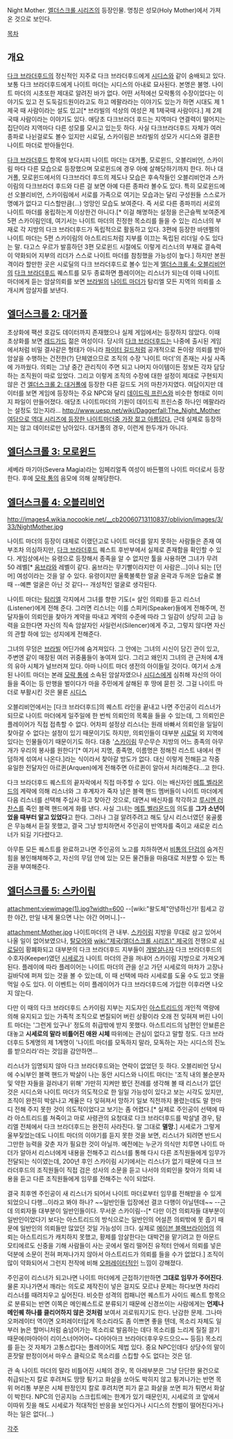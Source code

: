 Night Mother. 
[[엘더스크롤 시리즈]]의 등장인물. 명칭은 성모(Holy Mother)에서 가져온 것으로 보인다.

[[목차]]

== 개요 ==
[[다크 브라더후드]]의 정신적인 지주로 다크 브라더후드에게 [[시디스]]와 같이 숭배되고 있다. 보통 다크 브라더후드에게 나이트 마더는 시디스의 아내로 묘사된다. 본명은 불명. 나이트 마더의 시초또한 제대로 알려진 바가 없다. 어떤 서적에선 모락통의 수장이었다는 이야기도 있고 전 도둑길드원이라고도 하고 메팔라라는 이야기도 있는가 하면 시대도 제 1제국 때 사람이라는 설도 있고[* 브라빌의 석상의 여성은 제 1제국때 사람이다.] 제 2제국때 사람이라는 이야기도 있다. 애당초 다크브라더 후드는 지역마다 연결력이 떨어지는 집단이라 지역마다 다른 성모를 모시고 있는듯 하다. 사실 다크브라더후드 자체가 여러 종파로 나뉜걸로도 볼수 있지만 시로딜, 스카이림은 브라빌의 성모가 시디스와 결혼한 나이트 마더로 받아들인다.

[[다크 브라더후드]] 항목에 보다시피 나이트 마더는 대거폴, 모로윈드, 오블리비언, 스카이림 마다 다른 모습으로 등장했으며 모로윈드에 경우 아예 살해당하기까지 한다. 허나 대거폴, 모로윈드에서의 다크브라더 후드의 제도나 모습은 후속작들인 오블리비언과 스카이림의 다크브라더 후드와 다른 걸 보면 아예 다른 종파라 볼수도 있다. 특히 모로윈드에선 오블리비언, 스카이림에서 서로를 가족으로 여기는 모습과는 달리 구성원들 스스로가 명예가 없다고 디스할만큼(...) 엉망인 모습도 보여준다. 즉 서로 다른 종파끼리 서로의 나이트 마더를 옹립하는게 이상한건 아니다.[* 이걸 해명하는 설정을 은근슬쩍 보여준게 5편 스카이림인데, 여기서는 나이트 마더의 진정한 목소리를 들을 수 있는 리스너의 부재로 각 지방의 다크 브라더후드가 독립적으로 활동하고 있다. 3편에 등장한 바덴펠의 나이트 마더는 5편 스카이림의 아스트리드처럼 지부를 이끄는 독립된 리더일 수도 있다는 말. 다고스 우르가 발흥하던 3편 모로윈드 시절에도 이렇게 리스너의 부재로 결속력이 약화되어 지부의 리더가 스스로 나이트 마더를 참칭했을 가능성이 높다.] 하지만 본원격이라 할만한 곳은 시로딜의 다크 브라더후드로 볼수 있는게 [[엘더스크롤 4: 오블리비언]]의 [[다크 브라더후드]] 퀘스트를 모두 종료하면 플레이어는 리스너가 되는데 이때 나이트 마더에게 듣는 암살의뢰를 보면 [[브라빌]]의 [[나이트 마더]]가 탐리엘 모든 지역의 의뢰를 소개시켜 암살자를 보낸다.

== [[엘더스크롤 2: 대거폴]] ==
초상화에 팩션 호감도 데이터까지 존재했으나 실제 게임에서는 등장하지 않았다. 이때 초상화를 보면 [[레드가드]] 젊은 여성이다. 당시의 [[다크 브라더후드]]는 나중에 출시된 게임에서처럼 비밀 결사같은 형태가 아니라 [[파이터 길드]]처럼 공개적으로 돈이랑 의뢰를 받아 암살을 수행하는 건전한(?) 단체였으므로 조직의 수장 '나이트 마더'의 존재는 사실 사족에 가까웠다. 의뢰는 그냥 중간 관리직이 주면 되고 나머지 아이템이든 정보든 각자 담당하는 조직원이 따로 있었다. 그리고 이렇게 조직의 수장에 대한 설정이 제대로 구현되지 않은 건 [[엘더스크롤 2: 대거폴]]에 등장한 다른 길드도 거의 마찬가지였다.
여담이지만 데이터를 보면 게임에 등장하는 주요 NPC와 달리 [[데이드릭 프린스]]와 비슷한 형태로 이미지 파일이 만들어졌다. 애당초 나이트마더의 기원이 데이드릭 프린스중 하나인 메팔라라는 설정도 있는지라...
[[http://www.uesp.net/wiki/Daggerfall:The_Night_Mother 여담으로 역대 시리즈에 등장한 나이트마더중 가장 젊고 아름답다.]]
근데 실제로 등장하지는 않고 데이터로만 남아있다. 대거폴의 경우, 이런게 한두개가 아니다.

== [[엘더스크롤 3: 모로윈드]] == 
세베라 마기아(Severa Magia)라는 임페리얼족 여성이 바든펠의 나이트 마더로서 등장한다. 후에 [[모락 통]]의 음모에 의해 살해당한다. 

== [[엘더스크롤 4: 오블리비언]] ==
http://images4.wikia.nocookie.net/__cb20060713110837/oblivion/images/3/33/NightMother.jpg

나이트 마더의 등장이 대체로 이랬던고로 나이트 마더를 알지 못하는 사람들은 존재 여부조차 의심하지만, [[다크 브라더후드]] 퀘스트 후반부에서 실제로 존재함을 확인할 수 있다. 게임상에서는 유령으로 등장해서 종족을 알 수 없지만 툴을 사용하면 그녀가 무려 50 레벨[* [[움브라]]와 레벨이 같다. 움브라는 무기빨이라지만 이 사람은...]이나 되는 [던머] 여성이라는 것을 알 수 있다. 유령이지만 울룩불룩한 얼굴 윤곽과 두꺼운 입술로 볼 때 --예쁜 얼굴은 아닌 것 같다-- 개성적인 얼굴로 생각된다.

나이트 마더는 [[탐리엘]] 각지에서 그녀를 향한 기도(= 살인 의뢰)를 듣고 리스너(Listener)에게 전해 준다. 그러면 리스너는 이를 스피커(Speaker)들에게 전해주며, 전달자들이 의뢰인을 찾아가 계약을 따내고 계약의 수준에 따라 그 일감이 상당히 고급 능력을 요한다면 자신의 직속 암살자인 사일런서(Silencer)에게 주고, 그렇지 않다면 자신의 관할 하에 있는 성지에게 전해준다.

그녀의 무덤은 [[브라빌]] 어딘가에 숨겨져있다. 그 안에는 그녀의 시신이 담긴 관이 있고, 주변엔 같이 매장된 여러 귀중품들이 놓여져 있다. 그리고 왜인지 그녀의 관 근처에 4개의 유아 시체가 널브러져 있다. 아마 나이트 마더 생전의 아이들일 것이다. 여기서 소개된 나이트 마더는 본래 [[모락 통]]에 소속된 암살자였으나 [[시디스]]에게 심취해 자신의 아이들을 죽이는 등 만행을 벌이다가 마을 주민에게 살해된 후 땅에 묻힌 것. 그걸 나이트 마더로 부활시킨 것은 물론 [[시디스]]

오블리비언에서는 [다크 브라더후드]의 퀘스트 라인을 끝내고 나면 주인공이 리스너가 되므로 나이트 마더에게 일주일에 한 번씩 의뢰인의 목록을 들을 수 있는데, 그 의뢰인은 플레이어가 직접 접촉할 수 없다. 어차피 설정상 리스너는 원래 바빠서 의뢰인을 일일이 찾아갈 수 없다는 설정이 있기 때문이기도 하지만, 의뢰인들이 대부분 [[시로딜]] 외 지역에 있다는 인물들이기 때문이기도 하다. 대충 '[[스카이림]] 무슨무슨 지방의 어느 종족의 아무개가 우리의 봉사를 원한다'[* 여기서 지명, 종족명, 이름명은 정해진 리스트 내에서 랜덤하게 섞여서 나온다.]라는 식이라서 찾아갈 방도가 없다. 대신 이렇게 전해듣고 작중 유일한 전달자인 아르퀸(Arquen)에게 전해주면 아르퀸이 알아서 처리해준다...고 한다.

다크 브라더후드 퀘스트의 끝자락에서 직접 마주할 수 있다. 이는 배신자인 [[메튜 벨라몬드]]의 계략에 의해 리스너와 그 후계자가 죽자 남은 블랙 핸드 멤버들이 나이트 마더에게 다음 리스너를 선택해 주십사 하고 찾아간 것으로, 대면시 배신자를 착각하고 [[루시엔 러찬스]]를 죽인 블랙 핸드에게 화를 낸다. 사실 그녀는 [[메튜 벨라몬드]]의 의도를 '''그가 소년이었을 때부터 알고 있었다'''고 한다. 그러나 그걸 알려주려고 해도 당시 리스너였던 웅골룸은 무능해서 듣질 못했고, 결국 그냥 방치하면서 주인공이 반역자를 죽이고 새로운 리스너가 되길 기다렸다고.

아무튼 모든 퀘스트를 완료하고나면 주인공의 노고를 치하하면서 [[비통의 단검]]의 숨겨진 힘을 봉인해체해주고, 자신의 무덤 안에 있는 모든 물건들을 마음대로 처분할 수 있는 특권을 부여해준다.

== [[엘더스크롤 5: 스카이림]] == 
attachment:viewimage(1).jpg?width=600
--[wiki:"왈도체"안녕하신가! 힘세고 강한 야간, 만일 내게 물으면 나는 야간 어머니.]--

attachment:Mother.jpg
나이트마더의 관 내부.
[[스카이림]] 지방을 무대로 삼고 있어서 나올 일이 없어보였으나, [[탈모어]]와 [[wiki:"제국(엘더스크롤 시리즈)" 제국]]의 전쟁으로 [[시로딜]]이 황폐화되고 대부분의 다크 브라더후드 지부들이 [[개발살]]나자 다크 브라더후드의 수호자(Keeper)였던 [[시세로]]가 나이트 마더의 관을 꺼내어 스카이림 지방으로 가져오게 된다. 플레이에 따라 플레이어는 나이트 마더의 관을 싣고 가던 시세로의 마차가 고장나 길바닥에 퍼져 있는 것을 볼 수 있는데, 이 때 선택에 따라 시세로를 도울 수도 있고 엿을 먹일 수도 있다. 이 이벤트는 이미 플레이어가 다크 브라더후드에 가입한 이후라면 나오지 않는다.

다만 이 때의 다크 브라더후드 스카이림 지부는 지도자인 [[아스트리드]]의 개인적 역량에 의해 유지되고 있는 가족적 조직으로 변질되어 버린 상황이라 오래 전 잊혀져 버린 나이트 마더는 '그런게 있구나' 정도의 취급밖에 받지 못했다. 아스트리드의 남편인 안뵤른은 대놓고 '''시세로의 말라 비틀어진 애완 시체''' 따위에는 관심이 없다고 말할 정도. 다크 브라더후드 5계명의 제 1계명이 '나이트 마더를 모독하지 말라, 모독하는 자는 시디스의 진노를 받으리라'라는 것임을 감안하면... 

리스너가 임명되지 않아 다크 브라더후드와는 연락이 없었던 듯 하다. 오블리비언 당시에 수뇌부인 블랙 핸드가 박살이 나는 동안 시디스와 나이트 마더는 '조직 내의 불순분자 및 약한 자들을 걸러내기 위해' 가만히 지켜만 봤던 전례를 생각해 볼 때 리스너가 없던 것은 시디스와 나이트 마더가 의도적으로 한 일일 가능성이 있다고 보는 시각도 있지만, 조직이 완전히 박살나고 계율은 다 잊혀져서 망하기 일보 직전까지 몰렸는데도 말 한마디 전해 주지 못한 것이 의도적이었다고 보기는 좀 어렵다.[* 실제로 주인공이 선택에 따라 아스트리드를 쳐죽이고 마로 사령관의 요청대로 다크 브라더후드를 박살낼 경우, 탐리엘 전체에서 다크 브라더후드는 완전히 사라진다. 말 그대로 '''멸망.'''] 시세로가 그렇게 울부짖었는데도 나이트 마더의 이야기를 듣지 못한 것을 보면, 리스너가 되려면 반드시 그만한 능력을 갖춘 자가 필요한 것이 아닐까. 예전에는 누군가 의식만 치루면 나이트 마더가 알아서 리스너에게 내용을 전해주고 리스너를 통해 다시 다른 조직원들에게 임무가 전달되는 식이였는데, 200년 후인 스카이림 시기에서는 리스너가 없기 때문에 다크 브라더후드의 조직원들이 직접 검은 성사의 소문을 듣고 나서야 의뢰인을 찾아가 의뢰 내용을 듣고 다른 조직원들에게 임무를 전해주는 식이 되었다.

결국 최후엔 주인공이 새 리스너가 되어서 나이트 마더로부터 임무를 전해받을 수 있게 되었으니 다행...이라고 봐야 하나? ~~일반인들 입장에선 결코 다행이 아닐텐데~~ --근데 의뢰자들 대부분이 일반인들이다. 무서운 스카이림--[* 다만 이건 의뢰자들 대부분이 일반인이었다기 보다는 아스트리드의 방식으로는 일반인의 어설픈 의뢰밖에 못 줍기 때문에 일반인의 의뢰들만 많았던 것일 가능성이 크다. 실제로 [[메이븐 블랙브라이어]]의 의뢰는 아스트리드가 캐치하지 못했고, 황제를 암살한다는 대박건을 맡기려고 한 아문드 모티에르도 신중을 기해 사람들이 사는 곳에서 멀리 떨어진 유적터 안에서 의뢰를 넣은 덕분에 소문이 전혀 퍼져나가지 않아서 아스트리드가 의뢰를 들을 수가 없었다.] 조직이 많이 약화되어서 그런지 전작에 비해 [[오퍼레이터]]적인 느낌이 강해졌다. 

주인공이 리스너가 되고나면 나이트 마더에게 근접하기만하면 '''그대로 임무가 주어진다'''. 물론 지나가면서 깨라는 의도로 제작진이 넣은 걸지도 모르나 문제는 하다보면 차라리 리스너를 때려치우고 싶어진다. 비슷한 성격의 컴패니언 퀘스트가 사이드 퀘스트 항목으로 분류되는 반면 이쪽은 메인퀘스트로 분류되기 때문에 신경쓰이는 사람에게는 '''언제나 메인퀘 하나를 클리어하지 않은 것처럼''' 보여서 괴로워지기도 한다. 난감한 문제. 그나마 오퍼레이터 역이면 오퍼레이터답게 목소리라도 좀 이쁘면 좋을 텐데, 목소리 자체도 일부러 늙은 할머니처럼 숨넘어가는 목소리로 발음하는 데다 목소리를 느리게 질질 끌기 때문에(마아아이 리이스너어어어~ 다아아아크 브라아더후우우드으으~~ 등등) 목소리를 듣는 것 자체가 고통스럽다는 플레이어도 제법 있다. 중요 NPC인데다 상당수의 말이 혼잣말 판정이어서 마우스 클릭으로 목소리를 스킵할 수도 없다는 것은 덤.

관 속 나이트 마더의 말라 비틀어진 시체의 경우, 목 아래부분은 그냥 단단한 물건으로 취급되는지 칼로 후려쳐도 땅땅 튕기고 화살을 쏘아도 박히지 않고 튕겨나가는 반면 목 위 머리통 부분은 시체 판정인지 칼로 후려치면 피가 묻고 화살을 쏘면 피가 튀면서 화살이 박힌다. NPC의 인공지능 스크립트에는 한계가 있기 때문인지, 시세로의 코 앞에서 이따위 짓을 해도 시세로가 적대적인 반응을 보인다거나 시디스의 천벌이 떨어진다거나 하는 일은 없다(...)     

[[각주]]
